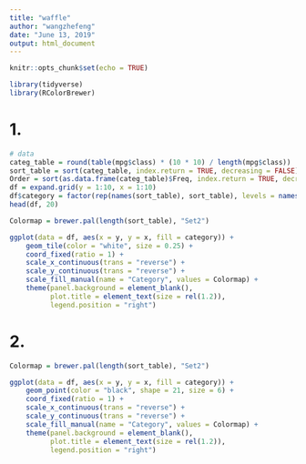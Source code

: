 ```yaml
---
title: "waffle"
author: "wangzhefeng"
date: "June 13, 2019"
output: html_document
---
```


```r
knitr::opts_chunk$set(echo = TRUE)
```


```r
library(tidyverse)
library(RColorBrewer)
```


# 1.

```r
# data
categ_table = round(table(mpg$class) * (10 * 10) / length(mpg$class))
sort_table = sort(categ_table, index.return = TRUE, decreasing = FALSE)
Order = sort(as.data.frame(categ_table)$Freq, index.return = TRUE, decreasing = FALSE)
df = expand.grid(y = 1:10, x = 1:10)
df$category = factor(rep(names(sort_table), sort_table), levels = names(sort_table))
head(df, 20)
```


```r
Colormap = brewer.pal(length(sort_table), "Set2")

ggplot(data = df, aes(x = y, y = x, fill = category)) +
    geom_tile(color = "white", size = 0.25) +
    coord_fixed(ratio = 1) +
    scale_x_continuous(trans = "reverse") +
    scale_y_continuous(trans = "reverse") +
    scale_fill_manual(name = "Category", values = Colormap) +
    theme(panel.background = element_blank(),
          plot.title = element_text(size = rel(1.2)),
          legend.position = "right")
```


# 2.

```r
Colormap = brewer.pal(length(sort_table), "Set2")

ggplot(data = df, aes(x = y, y = x, fill = category)) +
    geom_point(color = "black", shape = 21, size = 6) +
    coord_fixed(ratio = 1) +
    scale_x_continuous(trans = "reverse") +
    scale_y_continuous(trans = "reverse") +
    scale_fill_manual(name = "Category", values = Colormap) +
    theme(panel.background = element_blank(),
          plot.title = element_text(size = rel(1.2)),
          legend.position = "right")
```